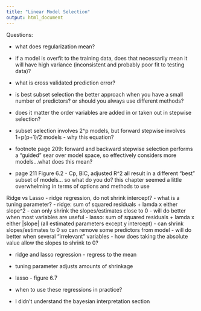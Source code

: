 ```yaml
---
title: "Linear Model Selection"
output: html_document
---
```


Questions:

- what does regularization mean?
- if a model is overfit to the training data, does that necessarily mean it will have high variance (inconsistent and probably poor fit to testing data)? 

- what is cross validated prediction error?
- is best subset selection the better approach when you have a small number of predictors? or should you always use different methods?

- does it matter the order variables are added in or taken out in stepwise selection?
- subset selection involves 2^p models, but forward stepwise involves 1+p(p+1)/2 models - why this equation?
- footnote page 209: forward and backward stepwise selection performs a "guided" sear over model space, so effectively considers more models...what does this mean?

- page 211 Figure 6.2 - Cp, BIC, adjusted R^2 all result in a different "best" subset of models... so what do you do? this chapter seemed a little overwhelming in terms of options and methods to use 

Ridge vs Lasso
- ridge regression, do not shrink intercept?
- what is a tuning parameter?
- ridge: sum of squared residuals + lamda x either slope^2
  - can only shrink the slopes/estimates close to 0
  - will do better when most variables are useful
- lasso: sum of squared residuals + lamda x either |slope| (all estimated parameters except y intercept)
  - can shrink slopes/estimates to 0 so can remove some predictors from model
  - will do better when several "irrelevant" variables
- how does taking the absolute value allow the slopes to shrink to 0?

- ridge and lasso regression - regress to the mean
- tuning parameter adjusts amounts of shrinkage 
- lasso - figure 6.7 
- when to use these regressions in practice? 

- I didn't understand the bayesian interpretation section